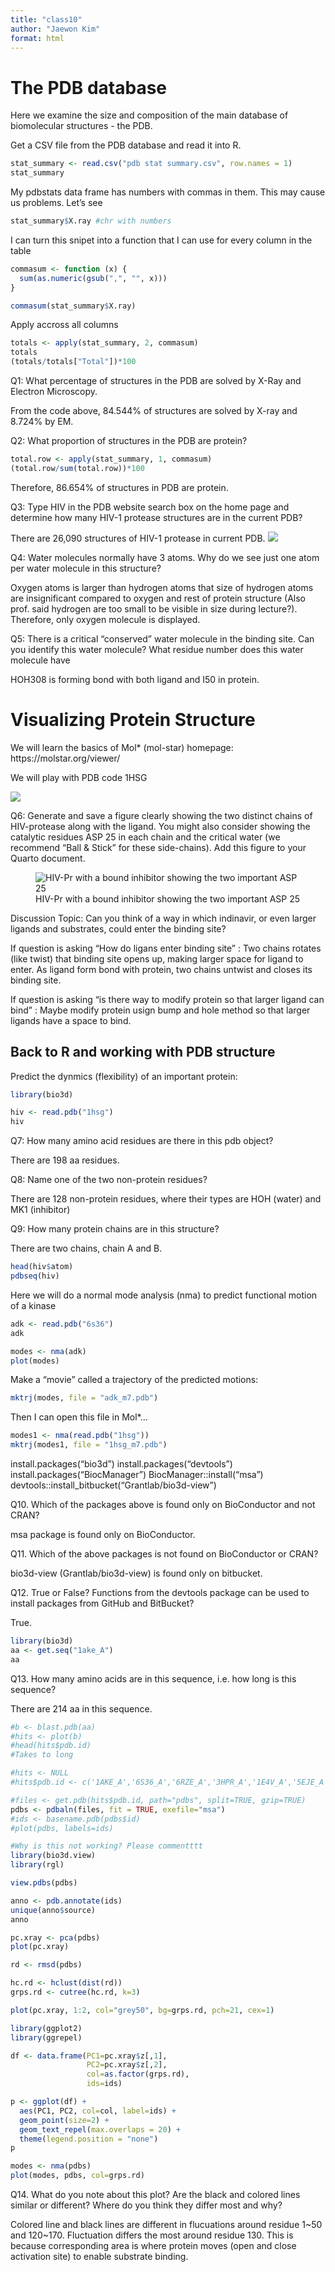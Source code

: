 ---
title: "class10"
author: "Jaewon Kim"
format: html
---

# The PDB database

Here we examine the size and composition of the main database of biomolecular structures - the PDB.

Get a CSV file from the PDB database and read it into R.

```{r}
stat_summary <- read.csv("pdb stat summary.csv", row.names = 1)
stat_summary
```

My pdbstats data frame has numbers with commas in them. This may cause us problems. Let's see

```{r}
stat_summary$X.ray #chr with numbers
```

I can turn this snipet into a function that I can use for every column in the table

```{r}
commasum <- function (x) {
  sum(as.numeric(gsub(",", "", x)))
}

commasum(stat_summary$X.ray)
```

Apply accross all columns

```{r}
totals <- apply(stat_summary, 2, commasum)
totals
(totals/totals["Total"])*100
```

Q1: What percentage of structures in the PDB are solved by X-Ray and Electron Microscopy.

From the code above, 84.544% of structures are solved by X-ray and 8.724% by EM.


Q2: What proportion of structures in the PDB are protein?
```{r}
total.row <- apply(stat_summary, 1, commasum)
(total.row/sum(total.row))*100
```
Therefore, 86.654% of structures in PDB are protein.


Q3: Type HIV in the PDB website search box on the home page and determine how many HIV-1 
protease structures are in the current PDB? 

There are 26,090 structures of HIV-1 protease in current PDB.
![](search_result.png)


Q4: Water molecules normally have 3 atoms. Why do we see just one atom per water molecule in this structure?

Oxygen atoms is larger than hydrogen atoms that size of hydrogen atoms are insignificant compared to oxygen and rest of protein structure (Also prof. said hydrogen are too small to be visible in size during lecture?). Therefore, only oxygen molecule is displayed.


Q5: There is a critical “conserved” water molecule in the binding site. Can you identify this water molecule? What residue number does this water molecule have

HOH308 is forming bond with both ligand and I50 in protein.


# Visualizing Protein Structure

We will learn the basics of Mol\* (mol-star) homepage: https://molstar.org/viewer/

We will play with PDB code 1HSG

![](1HSG.png)


Q6: Generate and save a figure clearly showing the two distinct chains of HIV-protease along with the ligand. You might also consider showing the catalytic residues ASP 25 in each chain and the critical water (we recommend “Ball & Stick” for these side-chains). Add this figure to your Quarto document.

![HIV-Pr with a bound inhibitor showing the two important ASP 25](1HSG_ASP25.png)

Discussion Topic: Can you think of a way in which indinavir, or even larger ligands and substrates, could enter the binding site?

If question is asking "How do ligans enter binding site" : Two chains rotates (like twist) that binding site opens up, making larger space for ligand to enter. As ligand form bond with protein, two chains untwist and closes its binding site.

If question is asking "is there way to modify protein so that larger ligand can bind" : Maybe modify protein usign bump and hole method so that larger ligands have a space to bind.


## Back to R and working with PDB structure

Predict the dynmics (flexibility) of an important protein:

```{r}
library(bio3d)

hiv <- read.pdb("1hsg")
hiv
```


Q7: How many amino acid residues are there in this pdb object? 

There are 198 aa residues.


Q8: Name one of the two non-protein residues? 

There are 128 non-protein residues, where their types are HOH (water) and 
MK1 (inhibitor)


Q9: How many protein chains are in this structure? 

There are two chains, chain A and B.


```{r}
head(hiv$atom)
pdbseq(hiv)
```

Here we will do a normal mode analysis (nma) to predict functional motion of a kinase

```{r}
adk <- read.pdb("6s36")
adk
```

```{r}
modes <- nma(adk)
plot(modes)
```

Make a "movie" called a trajectory of the predicted motions:

```{r}
mktrj(modes, file = "adk_m7.pdb")
```

Then I can open this file in Mol\*...

```{r}
modes1 <- nma(read.pdb("1hsg"))
mktrj(modes1, file = "1hsg_m7.pdb")
```

install.packages("bio3d")
install.packages("devtools")
install.packages("BiocManager")
BiocManager::install("msa")
devtools::install_bitbucket("Grantlab/bio3d-view")

Q10. Which of the packages above is found only on BioConductor and not CRAN? 

msa package is found only on BioConductor.


Q11. Which of the above packages is not found on BioConductor or CRAN?

bio3d-view (Grantlab/bio3d-view) is found only on bitbucket.


Q12. True or False? Functions from the devtools package can be used to install packages from GitHub and BitBucket?

True.


```{r}
library(bio3d)
aa <- get.seq("1ake_A")
aa
```

Q13. How many amino acids are in this sequence, i.e. how long is this sequence?

There are 214 aa in this sequence.


```{r}
#b <- blast.pdb(aa)
#hits <- plot(b)
#head(hits$pdb.id)
#Takes to long

#hits <- NULL
#hits$pdb.id <- c('1AKE_A','6S36_A','6RZE_A','3HPR_A','1E4V_A','5EJE_A','1E4Y_A','3X2S_A','6HAP_A','6HAM_A','4K46_A','3GMT_A','4PZL_A')

#files <- get.pdb(hits$pdb.id, path="pdbs", split=TRUE, gzip=TRUE)
pdbs <- pdbaln(files, fit = TRUE, exefile="msa")
#ids <- basename.pdb(pdbs$id)
#plot(pdbs, labels=ids)
```

```{r}
#Why is this not working? Please commentttt
library(bio3d.view)
library(rgl)

view.pdbs(pdbs)
```

```{r}
anno <- pdb.annotate(ids)
unique(anno$source)
anno
```

```{r}
pc.xray <- pca(pdbs)
plot(pc.xray)

rd <- rmsd(pdbs)

hc.rd <- hclust(dist(rd))
grps.rd <- cutree(hc.rd, k=3)

plot(pc.xray, 1:2, col="grey50", bg=grps.rd, pch=21, cex=1)
```

```{r}
library(ggplot2)
library(ggrepel)

df <- data.frame(PC1=pc.xray$z[,1], 
                 PC2=pc.xray$z[,2], 
                 col=as.factor(grps.rd),
                 ids=ids)

p <- ggplot(df) + 
  aes(PC1, PC2, col=col, label=ids) +
  geom_point(size=2) +
  geom_text_repel(max.overlaps = 20) +
  theme(legend.position = "none")
p
```

```{r}
modes <- nma(pdbs)
plot(modes, pdbs, col=grps.rd)
```

Q14. What do you note about this plot? Are the black and colored lines similar or different? Where do you think they differ most and why?

Colored line and black lines are different in flucuations around residue 1~50 and 120~170. Fluctuation differs the most around residue 130. This is because corresponding area is where protein moves (open and close activation site) to enable substrate binding. 

